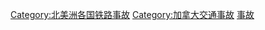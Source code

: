 [[Category:北美洲各国铁路事故|Category:北美洲各国铁路事故]]
[[Category:加拿大交通事故|Category:加拿大交通事故]]
[[Category:加拿大鐵路|事故]]